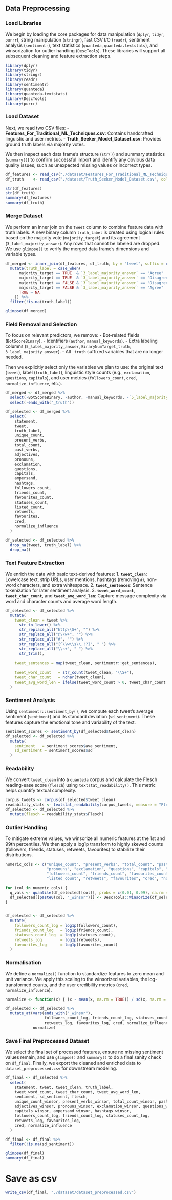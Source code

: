 ## Data Preprocessing

### Load Libraries
We begin by loading the core packages for data manipulation (`dplyr`, `tidyr`, `purrr`), string manipulation (`stringr`), fast CSV I/O (`readr`), sentiment analysis (`sentimentr`), text statistics (`quanteda`, `quanteda.textstats`), and winsorization for outlier handling (`DescTools`). These libraries will support all subsequent cleaning and feature extraction steps.
```{r}
library(dplyr)
library(tidyr)
library(stringr)
library(readr)
library(sentimentr)
library(quanteda)
library(quanteda.textstats)
library(DescTools)
library(purrr)
```

### Load Dataset
Next, we read two CSV files:
- **Features_For_Traditional_ML_Techniques.csv**: Contains handcrafted linguistic and user metrics.
- **Truth_Seeker_Model_Dataset.csv**: Provides ground truth labels via majority votes.

We then inspect each data frame’s structure (`str()`) and summary statistics (`summary()`) to confirm successful import and identify any obvious data quality issues, such as unexpected missing values or incorrect types.
```{r}
df_features <- read_csv("./dataset/Features_For_Traditional_ML_Techniques.csv", col_types = cols())
df_truth    <- read_csv("./dataset/Truth_Seeker_Model_Dataset.csv", col_types = cols())

str(df_features)
str(df_truth)
summary(df_features)
summary(df_truth)
```

### Merge Dataset
We perform an inner join on the `tweet` column to combine feature data with truth labels. A new binary column `truth_label` is created using logical rules based on the majority vote (`majority_target`) and its agreement (`3_label_majority_answer`). Any rows that cannot be labeled are dropped. We use `glimpse()` to verify the merged data frame’s dimensions and variable types.

```{r}
df_merged <- inner_join(df_features, df_truth, by = "tweet", suffix = c("", "_truth")) %>%
  mutate(truth_label = case_when(
      majority_target == TRUE  & `3_label_majority_answer` == "Agree"    ~ TRUE,
      majority_target == TRUE  & `3_label_majority_answer` == "Disagree" ~ FALSE,
      majority_target == FALSE & `3_label_majority_answer` == "Disagree" ~ TRUE,
      majority_target == FALSE & `3_label_majority_answer` == "Agree"    ~ FALSE,
      TRUE ~ NA
    )) %>%
  filter(!is.na(truth_label))

glimpse(df_merged)
```

### Field Removal and Selection
To focus on relevant predictors, we remove:
- Bot-related fields (`BotScoreBinary`).
- Identifiers (`author`, `manual_keywords`).
- Extra labeling columns (`5_label_majority_answer`, `BinaryNumTarget_truth`, `3_label_majority_answer`).
- All `_truth` suffixed variables that are no longer needed.

Then we explicitly select only the variables we plan to use: the original text (`tweet`), label (`truth_label`), linguistic style counts (e.g., `exclamation`, `questions`, `capitals`), and user metrics (`followers_count`, `cred`, `normalize_influence`, etc.).

```{r}
df_merged <- df_merged %>%
  select(-BotScoreBinary, -author, -manual_keywords, -`5_label_majority_answer`, -target, -BinaryNumTarget_truth, -`3_label_majority_answer`) %>%
  select(-ends_with("_truth"))
```

```{r}
df_selected <- df_merged %>%
  select(
    statement,
    tweet,
    truth_label,
    unique_count,
    present_verbs,
    total_count,
    past_verbs,
    adjectives,
    pronouns,
    exclamation,
    questions,
    capitals,
    ampersand,
    hashtags,
    followers_count,
    friends_count,
    favourites_count,
    statuses_count,
    listed_count,
    retweets,
    favourites,
    cred,
    normalize_influence
  )
```

```{r}
df_selected <- df_selected %>%
  drop_na(tweet, truth_label) %>%
  drop_na()
```

### Text Feature Extraction
We enrich the data with basic text-derived features:
1. **`tweet_clean`**: Lowercase text, strip URLs, user mentions, hashtags (removing `#`), non-word characters, and extra whitespace.
2. **`tweet_sentences`**: Sentence tokenization for later sentiment analysis.
3. **`tweet_word_count`**, **`tweet_char_count`**, and **`tweet_avg_word_len`**: Capture message complexity via word and character counts and average word length.

```{r}
df_selected <- df_selected %>%
  mutate(
    tweet_clean = tweet %>%
      str_to_lower() %>%
      str_replace_all("http\\S+", "") %>%
      str_replace_all("@\\w+", "") %>%
      str_replace_all("#", "") %>%
      str_replace_all("[^\\w\\s\\.!?]", " ") %>%
      str_replace_all("\\s+", " ") %>%
      str_trim(),
    
    tweet_sentences = map(tweet_clean, sentimentr::get_sentences),
    
    tweet_word_count   = str_count(tweet_clean, "\\S+"),
    tweet_char_count   = nchar(tweet_clean),
    tweet_avg_word_len = ifelse(tweet_word_count > 0, tweet_char_count / tweet_word_count, 0)
  )
```

### Sentiment Analysis
Using `sentimentr::sentiment_by()`, we compute each tweet’s average sentiment (`sentiment`) and its standard deviation (`sd_sentiment`). These features capture the emotional tone and variability of the text.

```{r}
sentiment_scores <- sentiment_by(df_selected$tweet_clean)
df_selected <- df_selected %>%
  mutate(
    sentiment   = sentiment_scores$ave_sentiment,
    sd_sentiment = sentiment_scores$sd
  )
```

### Readability
We convert `tweet_clean` into a `quanteda` corpus and calculate the Flesch reading-ease score (`flesch`) using `textstat_readability()`. This metric helps quantify textual complexity.

```{r}
corpus_tweets <- corpus(df_selected$tweet_clean)
readability_stats <- textstat_readability(corpus_tweets, measure = "Flesch")
df_selected <- df_selected %>%
  mutate(flesch = readability_stats$Flesch)
```

### Outlier Handling
To mitigate extreme values, we winsorize all numeric features at the 1st and 99th percentiles. We then apply a log1p transform to highly skewed counts (followers, friends, statuses, retweets, favourites) to stabilize their distributions.

```{r}
numeric_cols <- c("unique_count", "present_verbs", "total_count", "past_verbs", "adjectives",
                  "pronouns", "exclamation", "questions", "capitals", "ampersand", "hashtags",
                  "followers_count", "friends_count", "favourites_count", "statuses_count",
                  "listed_count", "retweets", "favourites", "cred", "normalize_influence")

for (col in numeric_cols) {
  q_vals <- quantile(df_selected[[col]], probs = c(0.01, 0.99), na.rm = TRUE)
  df_selected[[paste0(col, "_winsor")]] <- DescTools::Winsorize(df_selected[[col]], val = q_vals)
}


df_selected <- df_selected %>%
  mutate(
    followers_count_log = log1p(followers_count),
    friends_count_log   = log1p(friends_count),
    statuses_count_log  = log1p(statuses_count),
    retweets_log        = log1p(retweets),
    favourites_log      = log1p(favourites_count)
  )
```

### Normalisation
We define a `normalize()` function to standardize features to zero mean and unit variance. We apply this scaling to the winsorized variables, the log-transformed counts, and the user credibility metrics (`cred`, `normalize_influence`).

```{r}
normalize <- function(x) { (x - mean(x, na.rm = TRUE)) / sd(x, na.rm = TRUE) }

df_selected <- df_selected %>%
  mutate_at(vars(ends_with("_winsor"),
                 followers_count_log, friends_count_log, statuses_count_log,
                 retweets_log, favourites_log, cred, normalize_influence),
            normalize)
```

### Save Final Preprocessed Dataset
We select the final set of processed features, ensure no missing sentiment values remain, and use `glimpse()` and `summary()` to do a final sanity check on `df_final`. Finally, we export the cleaned and enriched data to `dataset_preprocessed.csv` for downstream modeling.

```{r}
df_final <- df_selected %>%
  select(
    statement, tweet, tweet_clean, truth_label,
    tweet_word_count, tweet_char_count, tweet_avg_word_len,
    sentiment, sd_sentiment, flesch,
    unique_count_winsor, present_verbs_winsor, total_count_winsor, past_verbs_winsor,
    adjectives_winsor, pronouns_winsor, exclamation_winsor, questions_winsor,
    capitals_winsor, ampersand_winsor, hashtags_winsor,
    followers_count_log, friends_count_log, statuses_count_log,
    retweets_log, favourites_log,
    cred, normalize_influence
  )

df_final <- df_final %>% 
  filter(!is.na(sd_sentiment))

glimpse(df_final)
summary(df_final)
```

# Save as csv
```{r}
write_csv(df_final, "./dataset/dataset_preprocessed.csv")
```